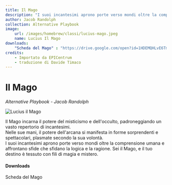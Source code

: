 ```yaml
---
title: Il Mago
description: "I suoi incantesimi aprono porte verso mondi oltre la comprensione umana e affrontano sfide che sfidano la logica e la ragione. Sei il Mago, e il tuo destino è tessuto con fili di magia e mistero."
author: Jacob Randolph
collection: Alternative Playbook
image:
    url: /images/homebrew/classi/lucius-mago.jpeg
    name: Lucius Il Mago
downloads:
    "Scheda del Mago" : "https://drive.google.com/open?id=1HDEMQHLvE6Tm39KhurZMBrOdGSltLKTJ"
credits:
    - Importato da EPICentrum
    - traduzione di Davide Timaco
---
```


# Il Mago
*Alternative Playbook - Jacob Randolph*


![Lucius il Mago](/images/homebrew/classi/lucius-mago.jpeg)

Il Mago incarna il potere del misticismo e dell'occulto, padroneggiando un vasto repertorio di incantesimi.  
Nelle sue mani, il potere dell'arcana si manifesta in forme sorprendenti e spettacolari, plasmate secondo la sua volontà.  
I suoi incantesimi aprono porte verso mondi oltre la comprensione umana e affrontano sfide che sfidano la logica e la ragione. Sei il Mago, e il tuo destino è tessuto con fili di magia e mistero.


#### Downloads

<DownloadLink href="https://drive.google.com/open?id=1HDEMQHLvE6Tm39KhurZMBrOdGSltLKTJ">Scheda del Mago</DownloadLink>